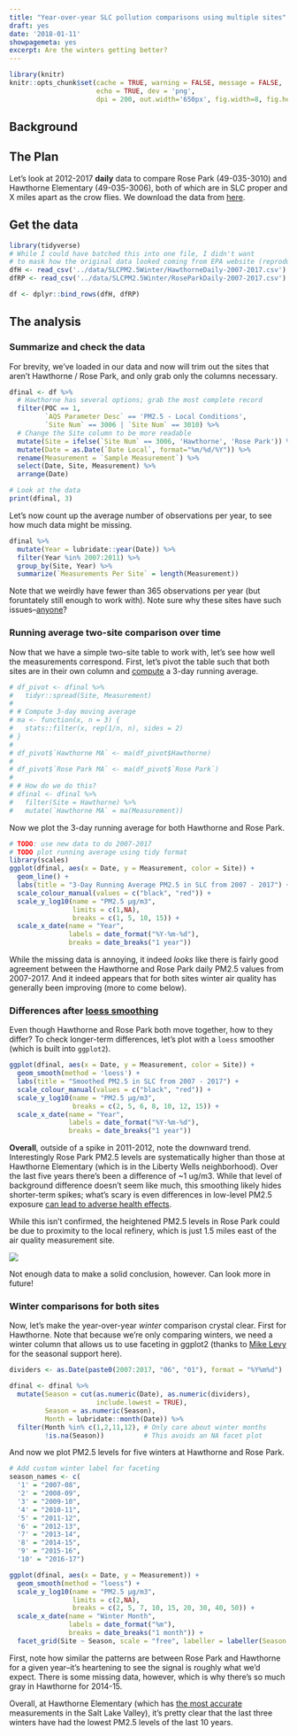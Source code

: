 ```yaml
---
title: "Year-over-year SLC pollution comparisons using multiple sites"
draft: yes
date: '2018-01-11'
showpagemeta: yes
excerpt: Are the winters getting better?
---
```

  
```r
library(knitr)
knitr::opts_chunk$set(cache = TRUE, warning = FALSE, message = FALSE, 
                      echo = TRUE, dev = 'png',
                      dpi = 200, out.width='650px', fig.width=8, fig.height=4)
```

## Background

## The Plan

Let's look at 2012-2017 **daily** data to compare Rose Park (49-035-3010) and Hawthorne Elementary (49-035-3006), both of which are in SLC proper and X miles apart as the crow flies. We download the data from [here](https://www.epa.gov/outdoor-air-quality-data/download-daily-data). 

## Get the data


```r
library(tidyverse)
# While I could have batched this into one file, I didn't want
# to mask how the original data looked coming from EPA website (reproducibility!)
dfH <- read_csv('../data/SLCPM2.5Winter/HawthorneDaily-2007-2017.csv')
dfRP <- read_csv('../data/SLCPM2.5Winter/RoseParkDaily-2007-2017.csv')

df <- dplyr::bind_rows(dfH, dfRP)
```

## The analysis

### Summarize and check the data

For brevity, we've loaded in our data and now will trim out the sites that aren't Hawthorne / Rose Park, and only grab only the columns necessary.

```r
dfinal <- df %>% 
  # Hawthorne has several options; grab the most complete record
  filter(POC == 1,
         `AQS Parameter Desc` == 'PM2.5 - Local Conditions',
         `Site Num` == 3006 | `Site Num` == 3010) %>%
  # Change the Site column to be more readable
  mutate(Site = ifelse(`Site Num` == 3006, 'Hawthorne', 'Rose Park')) %>% 
  mutate(Date = as.Date(`Date Local`, format="%m/%d/%Y")) %>%
  rename(Measurement = `Sample Measurement`) %>%
  select(Date, Site, Measurement) %>%
  arrange(Date)

# Look at the data
print(dfinal, 3)
```

Let's now count up the average number of observations per year, to see how much data might be missing.

```r
dfinal %>% 
  mutate(Year = lubridate::year(Date)) %>%
  filter(Year %in% 2007:2011) %>%
  group_by(Site, Year) %>% 
  summarize(`Measurements Per Site` = length(Measurement))
```

Note that we weirdly have fewer than 365 observations per year (but foruntately still enough to work with). Note sure why these sites have such issues--[anyone](https://twitter.com/levithatcher)?

### Running average two-site comparison over time

Now that we have a simple two-site table to work with, let's see how well the measurements correspond. First, let's  pivot the table such that both sites are in their own column and [compute](https://stackoverflow.com/a/4862334) a 3-day running average.


```r
# df_pivot <- dfinal %>% 
#   tidyr::spread(Site, Measurement)
# 
# # Compute 3-day moving average
# ma <- function(x, n = 3) {
#   stats::filter(x, rep(1/n, n), sides = 2)
# }
# 
# df_pivot$`Hawthorne MA` <- ma(df_pivot$Hawthorne)
# 
# df_pivot$`Rose Park MA` <- ma(df_pivot$`Rose Park`)
# 
# # How do we do this?
# dfinal <- dfinal %>% 
#   filter(Site = Hawthorne) %>% 
#   mutate(`Hawthorne MA` = ma(Measurement))
```

Now we plot the 3-day running average for both Hawthorne and Rose Park.

```r
# TODO: use new data to do 2007-2017
# TODO plot running average using tidy format
library(scales)
ggplot(dfinal, aes(x = Date, y = Measurement, color = Site)) +
  geom_line() +
  labs(title = "3-Day Running Average PM2.5 in SLC from 2007 - 2017") +
  scale_colour_manual(values = c("black", "red")) +
  scale_y_log10(name = "PM2.5 µg/m3", 
                limits = c(1,NA), 
                breaks = c(1, 5, 10, 15)) +
  scale_x_date(name = "Year", 
               labels = date_format("%Y-%m-%d"), 
               breaks = date_breaks("1 year"))

```

While the missing data is annoying, it indeed _looks_ like there is fairly good agreement between the Hawthorne and Rose Park daily PM2.5 values from 2007-2017. And it indeed appears that for both sites winter air quality has generally been improving (more to come below).

### Differences after [loess smoothing](https://en.wikipedia.org/wiki/Local_regression)

Even though Hawthorne and Rose Park both move together, how to they differ? To check longer-term differences, let's plot with a `loess` smoother (which is built into `ggplot2`).

```r
ggplot(dfinal, aes(x = Date, y = Measurement, color = Site)) +
  geom_smooth(method = 'loess') +
  labs(title = "Smoothed PM2.5 in SLC from 2007 - 2017") +
  scale_colour_manual(values = c("black", "red")) +
  scale_y_log10(name = "PM2.5 µg/m3", 
                breaks = c(2, 5, 6, 8, 10, 12, 15)) +
  scale_x_date(name = "Year", 
               labels = date_format("%Y-%m-%d"), 
               breaks = date_breaks("1 year"))

```

**Overall**, outside of a spike in 2011-2012, note the downward trend. Interestingly Rose Park PM2.5 levels are systematically higher than those at Hawthorne Elementary (which is in the Liberty Wells neighborhood). Over the last five years there's been a difference of ~1 ug/m3. While that level of background difference doesn't seem like much, this smoothing likely hides shorter-term spikes; what's scary is even differences in low-level PM2.5 exposure [can lead to adverse health effects](http://www.nejm.org/doi/full/10.1056/NEJMoa1702747). 

While this isn't confirmed, the heightened PM2.5 levels in Rose Park could be due to proximity to the local refinery, which is just 1.5 miles east of the air quality measurement site.

![](../figs/temp/map.png)

Not enough data to make a solid conclusion, however. Can look more in future!

### Winter comparisons for both sites

Now, let's make the year-over-year *winter* comparison crystal clear. First for Hawthorne. Note that because we're only comparing winters, we need a winter column that allows us to use faceting in ggplot2 (thanks to [Mike Levy](https://twitter.com/ucdlevy) for the seasonal support here).

```r
dividers <- as.Date(paste0(2007:2017, "06", "01"), format = "%Y%m%d")

dfinal <- dfinal %>%
  mutate(Season = cut(as.numeric(Date), as.numeric(dividers), 
                      include.lowest = TRUE),
         Season = as.numeric(Season),
         Month = lubridate::month(Date)) %>% 
  filter(Month %in% c(1,2,11,12), # Only care about winter months
         !is.na(Season))          # This avoids an NA facet plot
```

And now we plot PM2.5 levels for five winters at Hawthorne and Rose Park.

```r
# Add custom winter label for faceting
season_names <- c(
  '1' = "2007-08",
  '2' = "2008-09",
  '3' = "2009-10",
  '4' = "2010-11",
  '5' = "2011-12",
  '6' = "2012-13",
  '7' = "2013-14",
  '8' = "2014-15",
  '9' = "2015-16",
  '10' = "2016-17")

ggplot(dfinal, aes(x = Date, y = Measurement)) + 
  geom_smooth(method = "loess") +
  scale_y_log10(name = "PM2.5 µg/m3",
                limits = c(2,NA), 
                breaks = c(2, 5, 7, 10, 15, 20, 30, 40, 50)) +
  scale_x_date(name = "Winter Month",
               labels = date_format("%m"),
               breaks = date_breaks("1 month")) +
  facet_grid(Site ~ Season, scale = "free", labeller = labeller(Season = as_labeller(season_names)))
```

First, note how similar the patterns are between Rose Park and Hawthorne for a given year--it's heartening to see the signal is roughly what we'd expect. There is some missing data, however, which is why there's so much gray in Hawthorne for 2014-15.

Overall, at Hawthorne Elementary (which has [the most accurate](http://home.chpc.utah.edu/~whiteman/PM2.5/PM2.5.html#current_conc) measurements in the Salt Lake Valley), it's pretty clear that the last three winters have had the lowest PM2.5 levels of the last 10 years. 